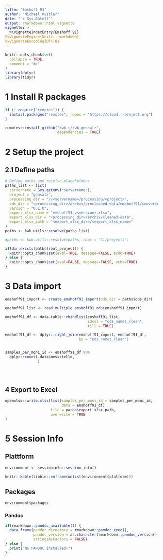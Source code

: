 ```yaml
---
title: "Emshoff 91"
author: "Michael Rustler"
date: "`r Sys.Date()`"
output: rmarkdown::html_vignette
vignette: >
  %\VignetteIndexEntry{Emshoff 91}
%\VignetteEngine{knitr::rmarkdown}
%\VignetteEncoding{UTF-8}
---
```

  
```r
knitr::opts_chunk$set(
  collapse = TRUE,
  comment = "#>"
)
library(dplyr)
library(tidyr)
```

# 1 Install R packages

```r
if (! require("remotes")) {
  install.packages("remotes", repos = "https://cloud.r-project.org")
}

remotes::install_github("kwb-r/kwb.geosalz", 
                        dependencies = TRUE)
```

# 2 Setup the project 

## 2.1 Define paths

```r
# Define paths and resolve placeholders
paths_list <- list(
  servername = Sys.getenv("servername"),
  project = "geosalz", 
  processing_dir = "//<servername>/processing/<project>",
  ods_dir = "<processing_dir>/archiv/precleaned-data/emshoff91/converted_ods", 
  version = "0.1.0",
  export_xlsx_name = "emshoff91_v<version>.xlsx",
  export_xlsx_dir = "<processing_dir>/archiv/cleaned-data",
  export_xlsx_path = "<export_xlsx_dir>/<export_xlsx_name>"
)
paths <- kwb.utils::resolve(paths_list)

#paths <- kwb.utils::resolve(paths, root = "C:/projects")
```

```r
if(dir.exists(paths$root_project)) {
  knitr::opts_chunk$set(eval=TRUE, message=FALSE, echo=TRUE)
} else {
  knitr::opts_chunk$set(eval=FALSE, message=FALSE, echo=TRUE)
}
```


# 3 Data import


```r
emshoff91_import <- create_emshoff91_import(ods_dir = paths$ods_dir)

emshoff91_list <- read_multiple_emshoff91_ods(emshoff91_import)

emshoff91_df <- data.table::rbindlist(emshoff91_list, 
                                      idcol = "ods_names_clean", 
                                      fill = TRUE)

emshoff91_df <- dplyr::right_join(emshoff91_import, emshoff91_df,
                                  by = "ods_names_clean")


samples_per_moni_id <- emshoff91_df %>%  
  dplyr::count(.data$messstelle, 
               ) 


                                            
```


## 4 Export to Excel

```r
openxlsx::write.xlsx(list(samples_per_moni_id = samples_per_moni_id, 
                          data = emshoff91_df),
                     file = paths$export_xlsx_path,
                     overwrite = TRUE
)
```


# 5 Session Info 

## Plattform

```r
environment <- sessioninfo::session_info()  

knitr::kable(tibble::enframe(unlist(environment$platform)))

```

## Packages

```r

environment$packages

```

### Pandoc

```r

if(rmarkdown::pandoc_available()) {
  data.frame(pandoc_directory = rmarkdown::pandoc_exec(),
             pandoc_version = as.character(rmarkdown::pandoc_version()), 
             stringsAsFactors = FALSE)
} else {
  print("No PANDOC installed!")
}

```



